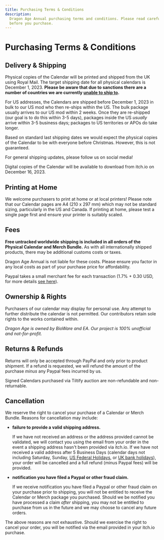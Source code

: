 ```yaml
---
title: Purchasing Terms & Conditions
description:
  Dragon Age Annual purchasing terms and conditions. Please read carefully
  before you purchase.
---
```


# Purchasing Terms & Conditions

## Delivery & Shipping

Physical copies of the Calendar will be printed and shipped from the UK using
Royal Mail. The target shipping date for all physical calendars is December
1, 2023. **Please be aware that due to sanctions there are a number of countries
we are currently
[unable to ship to](https://www.royalmail.com/sending/international-sanctions).**

For US addresses, the Calendars are shipped before December 1, 2023 in bulk to our
US mod who then re-ships within the US. The bulk package usually arrives to our
US mod within 2 weeks. Once they are re-shipped (our goal is to do this within
3-5 days), packages inside the US _usually_ arrive within 3-5 business days;
packages to US territories or APOs do take longer.

Based on standard last shipping dates we would expect the physical copies of the
Calendar to be with everyone before Christmas. However, this is not guaranteed.

For general shipping updates, please follow us on social media!

Digital copies of the Calendar will be available to download from itch.io on
December 16, 2023.

## Printing at Home

We welcome purchasers to print at home or at local printers! Please note that
our Calendar pages are A4 (210 x 297 mm) which may not be standard sizing,
particularly in the US and Canada. If printing at home, please test a single
page first and ensure your printer is suitably scaled.

## Fees

**Free untracked worldwide shipping is included in all orders of the Physical
Calendar and Merch Bundle.** As with all internationally shipped products, there
may be additional customs costs or taxes.

Dragon Age Annual is not liable for these costs. Please ensure you factor in any
local costs as part of your purchase price for affordability.

Paypal takes a small merchant fee for each transaction (1.7% + 0.30 USD, for
more details [see here](https://www.paypal.com/uk/webapps/mpp/merchant-fees)).

## Ownership & Rights

Purchasers of our calendar may display for personal use. Any attempt to further
distribute the calendar is not permitted. Our contributors retain sole rights to
the works contained within.

_Dragon Age is owned by BioWare and EA. Our project is 100% unofficial and
not-for-profit._

## Returns & Refunds

Returns will only be accepted through PayPal and only prior to product shipment.
If a refund is requested, we will refund the amount of the purchase _minus_ any
Paypal fees incurred by us.

Signed Calendars purchased via Tiltify auction are non-refundable and
non-returnable.

## Cancellation

We reserve the right to cancel your purchase of a Calendar or Merch Bundle.
Reasons for cancellation may include:

- **failure to provide a valid shipping address.**

  If we have not received an address or the address provided cannot be
  validated, we will contact you using the email from your order in the event a
  shipping address hasn't been provided via itch.io. If we have not received a
  valid address after 5 Business Days (calendar days not including Saturday, Sunday, [US Federal Holidays](https://www.opm.gov/policy-data-oversight/pay-leave/federal-holidays/#url=2023), or [UK bank holidays](https://www.gov.uk/bank-holidays)), your order will be cancelled and a full
  refund (minus Paypal fees) will be provided.

- **notification you have filed a Paypal or other fraud claim.**

  If we receive notification you have filed a Paypal or other fraud claim on your purchase prior to shipping, you will not be entitled to receive the Calendar or Merch package you purchased. Should we be notified you have processed a claim _after_ shipping, you may not be entitled to purchase from us in the future and we may choose to cancel any future orders.

The above reasons are not exhaustive. Should we exercise the right to cancel your order, you will be notified via the email provided in your itch.io purchase.
